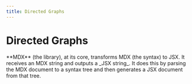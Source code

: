 ```yaml
---
title: Directed Graphs
---
```



# Directed Graphs

<Callout emoji="✅">
  **MDX** (the library), at its core, transforms MDX (the syntax) to JSX.
  It receives an MDX string and outputs a _JSX string_. It does this by parsing
  the MDX document to a syntax tree and then generates a JSX document from that tree. 
</Callout>
